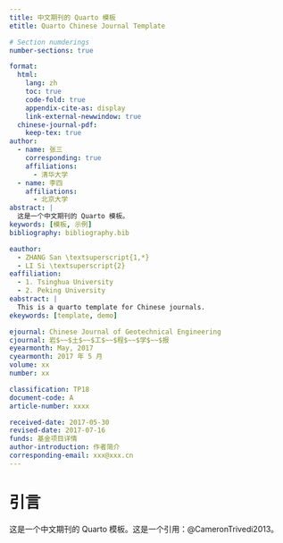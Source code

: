 ```yaml
---
title: 中文期刊的 Quarto 模板
etitle: Quarto Chinese Journal Template

# Section numderings
number-sections: true

format:
  html:
    lang: zh
    toc: true
    code-fold: true
    appendix-cite-as: display
    link-external-newwindow: true
  chinese-journal-pdf:
    keep-tex: true
author:
  - name: 张三
    corresponding: true
    affiliations:
      - 清华大学
  - name: 李四
    affiliations:
      - 北京大学
abstract: |
  这是一个中文期刊的 Quarto 模板。
keywords: [模板, 示例]
bibliography: bibliography.bib

eauthor:
  - ZHANG San \textsuperscript{1,*}
  - LI Si \textsuperscript{2}
eaffiliation:
  - 1. Tsinghua University
  - 2. Peking University
eabstract: |
  This is a quarto template for Chinese journals.
ekeywords: [template, demo]

ejournal: Chinese Journal of Geotechnical Engineering
cjournal: 岩$~~$土$~~$工$~~$程$~~$学$~~$报
eyearmonth: May, 2017
cyearmonth: 2017 年 5 月
volume: xx
number: xx

classification: TP18
document-code: A
article-number: xxxx

received-date: 2017-05-30
revised-date: 2017-07-16
funds: 基金项目详情
author-introduction: 作者简介
corresponding-email: xxx@xxx.cn
---
```


# 引言 {.unnumbered #sec-intro}

这是一个中文期刊的 Quarto 模板。这是一个引用：@CameronTrivedi2013。
